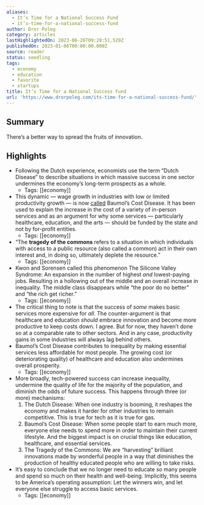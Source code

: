 ```yaml
---
aliases:
  - It’s Time for a National Success Fund
  - it’s-time-for-a-national-success-fund
author: Dror Poleg
category: articles
lastHighlightedOn: 2023-06-26T09:28:51.529Z
publishedOn: 2023-01-06T00:00:00.000Z
source: reader
status: seedling
tags:
  - economy
  - education
  - favorite
  - startups
title: It’s Time for a National Success Fund
url: 'https://www.drorpoleg.com/its-time-for-a-national-success-fund/'
---
```

## Summary

There’s a better way to spread the fruits of innovation.

## Highlights

- Following the Dutch experience, economists use the term “Dutch Disease” to describe situations in which massive success in one sector undermines the economy’s long-term prospects as a whole.
    - Tags: [[economy]]
- This dynamic — wage growth in industries with low or limited productivity growth — is now [called](https://en.wikipedia.org/wiki/Baumol%27s_cost_disease) Baumol’s Cost Disease. It has been used to explain the increase in the cost of a variety of in-person services and as an argument for why some services — particularly healthcare, education, and the arts — should be funded by the state and not by for-profit entities.
    - Tags: [[economy]]
- “The **tragedy of the commons** refers to a situation in which individuals with access to a public resource (also called a common) act in their own interest and, in doing so, ultimately deplete the resource.”
    - Tags: [[economy]]
- Kwon and Sorensen called this phenomenon The Silicone Valley Syndrome: An expansion in the number of highest _and_ lowest-paying jobs. Resulting in a hollowing out of the middle and an overall increase in inequality. The middle class disappears while “the poor do no better” and “the rich get richer.”
    - Tags: [[economy]]
- The critical thing to note is that the success of _some_ makes basic services more expensive for _all_. The counter-argument is that healthcare and education _should_ embrace innovation and become more productive to keep costs down. I agree. But for now, they haven’t done so at a comparable rate to other sectors. And in any case, productivity gains in some industries will always lag behind others.
- Baumol’s Cost Disease contributes to inequality by making essential services less affordable for most people. The growing cost (or deteriorating quality) of healthcare and education also undermines overall prosperity.
    - Tags: [[economy]]
- More broadly, tech-powered success can increase inequality, undermine the quality of life for the majority of the population, and diminish the odds of future success.
  This happens through three (or more) mechanisms:
  1. The Dutch Disease: When one industry is booming, it reshapes the economy and makes it harder for other industries to remain competitive. This is true for tech as it is true for gas.
  2. Baumol’s Cost Disease: When some people start to earn much more, everyone else needs to spend more in order to maintain their current lifestyle. And the biggest impact is on crucial things like education, healthcare, and essential services.
  3. The Tragedy of the Commons: We are “harvesting” brilliant innovations made by wonderful people in a way that diminishes the production of healthy educated people who are willing to take risks.
- It’s easy to conclude that we no longer need to educate _so_ many people and spend so much on their health and well-being. Implicitly, this seems to be America’s operating assumption: Let the winners win, and let everyone else struggle to access basic services.
    - Tags: [[economy]]
